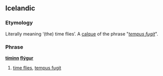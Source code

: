 ==Icelandic==

===Etymology===
Literally meaning ‘(the) time flies’. A [[calque]] of the {{etyl|la|is}} phrase "''[[tempus fugit]]''".

===Phrase===
'''[[tími#Icelandic|tíminn]] [[fljúga#Icelandic|flýgur]]'''

# {{context|idiomatic|lang=is}} [[time flies]], [[tempus fugit]]